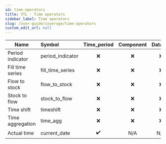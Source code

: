 ```yaml
---
id: time-operators
title: VTL - Time operators
sidebar_label: Time operators
slug: /user-guide/coverage/time-operators
custom_edit_url: null
---
```


| Name             | Symbol           |    Time_period     | Component | Dataset |
| ---------------- | :--------------- | :----------------: | :-------: | :-----: |
| Period indicator | period_indicator |        :x:         |    :x:    |   :x:   |
| Fill time series | fill_time_series |        :x:         |    :x:    |   :x:   |
| Flow to stock    | flow_to_stock    |        :x:         |    :x:    |   :x:   |
| Stock to flow    | stock_to_flow    |        :x:         |    :x:    |   :x:   |
| Time shift       | timeshift        |        :x:         |    :x:    |   :x:   |
| Time aggregation | time_agg         |        :x:         |    :x:    |   :x:   |
| Actual time      | current_date     | :heavy_check_mark: |    N/A    |   N/A   |
